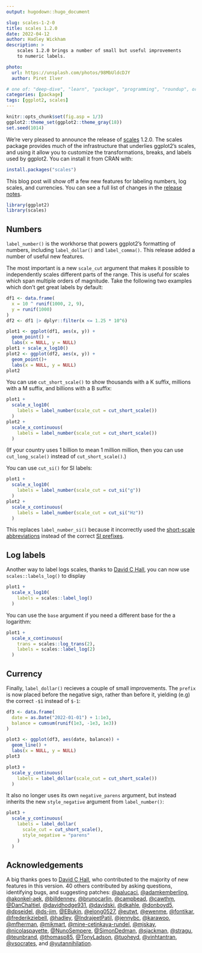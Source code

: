 ```yaml
---
output: hugodown::hugo_document

slug: scales-1-2-0
title: scales 1.2.0
date: 2022-04-12
author: Hadley Wickham
description: >
    scales 1.2.0 brings a number of small but useful improvements 
    to numeric labels.

photo:
  url: https://unsplash.com/photos/98MbUldcDJY
  author: Piret Ilver

# one of: "deep-dive", "learn", "package", "programming", "roundup", or "other"
categories: [package] 
tags: [ggplot2, scales]
---
```


```r
knitr::opts_chunk$set(fig.asp = 1/3)
ggplot2::theme_set(ggplot2::theme_gray(18))
set.seed(1014)
```


```{=html}
<!--
TODO:
* [x] Look over / edit the post's title in the yaml
* [x] Edit (or delete) the description; note this appears in the Twitter card
* [x] Pick category and tags (see existing with `hugodown::tidy_show_meta()`)
* [ ] Find photo & update yaml metadata
* [x] Create `thumbnail-sq.jpg`; height and width should be equal
* [x] Create `thumbnail-wd.jpg`; width should be >5x height
* [x] `hugodown::use_tidy_thumbnails()`
* [x] Add intro sentence, e.g. the standard tagline for the package
* [x] `usethis::use_tidy_thanks()`
-->
```

We're very pleased to announce the release of [scales](https://scales.r-lib.org) 1.2.0.
The scales package provides much of the infrastructure that underlies ggplot2's scales, and using it allow you to customize the transformations, breaks, and labels used by ggplot2.
You can install it from CRAN with:

```r
install.packages("scales")
```

This blog post will show off a few new features for labeling numbers, log scales, and currencies.
You can see a full list of changes in the [release notes](https://github.com/r-lib/scales/blob/main/NEWS.md).

```r
library(ggplot2)
library(scales)
```

## Numbers

`label_number()` is the workhorse that powers ggplot2's formatting of numbers, including `label_dollar()` and `label_comma()`.
This release added a number of useful new features.

The most important is a new `scale_cut` argument that makes it possible to independently scales different parts of the range.
This is useful for scales which span multiple orders of magnitude. Take the following two examples which don't get great labels by default:

```r
df1 <- data.frame(
  x = 10 ^ runif(1000, 2, 9),
  y = runif(1000)
)
df2 <- df1 |> dplyr::filter(x <= 1.25 * 10^6)

plot1 <- ggplot(df1, aes(x, y)) + 
  geom_point() +
  labs(x = NULL, y = NULL)
plot1 + scale_x_log10()
plot2 <- ggplot(df2, aes(x, y)) + 
  geom_point()+
  labs(x = NULL, y = NULL)
plot2
```

You can use `cut_short_scale()` to show thousands with a K suffix, millions with a M suffix, and billions with a B suffix:

```r
plot1 +
  scale_x_log10(
    labels = label_number(scale_cut = cut_short_scale())
  )
plot2 +
  scale_x_continuous(
    labels = label_number(scale_cut = cut_short_scale())
  )
```

(If your country uses 1 billion to mean 1 million million, then you can use `cut_long_scale()` instead of `cut_short_scale()`.)

You can use `cut_si()` for SI labels:

```r
plot1 + 
  scale_x_log10(
    labels = label_number(scale_cut = cut_si("g"))
  )
plot2 + 
  scale_x_continuous(
    labels = label_number(scale_cut = cut_si("Hz"))
  )
```

This replaces `label_number_si()` because it incorrectly used the [short-scale abbreviations](https://en.wikipedia.org/wiki/Long_and_short_scales) instead of the correct [SI prefixes](https://en.wikipedia.org/wiki/Metric_prefix).


## Log labels

Another way to label logs scales, thanks to [David C Hall](https://github.com/davidchall), you can now use `scales::labels_log()` to display

```r
plot1 +
  scale_x_log10(
    labels = scales::label_log()
  )
```

You can use the `base` argument if you need a different base for the a logarithm:

```r
plot1 + 
  scale_x_continuous(
    trans = scales::log_trans(2), 
    labels = scales::label_log(2)
  )
```

## Currency

Finally, `label_dollar()` recieves a couple of small improvements. The `prefix` is now placed before the negative sign, rather than before it, yielding (e.g) the correct `-$1` instead of `$-1`:

```r
df3 <- data.frame(
  date = as.Date("2022-01-01") + 1:1e3,
  balance = cumsum(runif(1e3, -1e3, 1e3))
)

plot3 <- ggplot(df3, aes(date, balance)) + 
  geom_line() +
  labs(x = NULL, y = NULL)
plot3
```

```r
plot3 + 
  scale_y_continuous(
    labels = label_dollar(scale_cut = cut_short_scale())
  )
```


It also no longer uses its own `negative_parens` argument, but instead inherits the new `style_negative` argument from `label_number()`:

```r
plot3 + 
  scale_y_continuous(
    labels = label_dollar(
      scale_cut = cut_short_scale(), 
      style_negative = "parens"
    )
  )
```

## Acknowledgements

A big thanks goes to [David C Hall](https://github.com/davidchall), who contributed to the majority of new features in this version. 40 others contributed by asking questions, identifying bugs, and suggesting patches: [&#x0040;aalucaci](https://github.com/aalucaci), [&#x0040;adamkemberling](https://github.com/adamkemberling), [&#x0040;akonkel-aek](https://github.com/akonkel-aek), [&#x0040;billdenney](https://github.com/billdenney), [&#x0040;brunocarlin](https://github.com/brunocarlin), [&#x0040;campbead](https://github.com/campbead), [&#x0040;cawthm](https://github.com/cawthm), [&#x0040;DanChaltiel](https://github.com/DanChaltiel), [&#x0040;davidhodge931](https://github.com/davidhodge931), [&#x0040;davidski](https://github.com/davidski), [&#x0040;dkahle](https://github.com/dkahle), [&#x0040;donboyd5](https://github.com/donboyd5), [&#x0040;dpseidel](https://github.com/dpseidel), [&#x0040;ds-jim](https://github.com/ds-jim), [&#x0040;EBukin](https://github.com/EBukin), [&#x0040;elong0527](https://github.com/elong0527), [&#x0040;eutwt](https://github.com/eutwt), [&#x0040;ewenme](https://github.com/ewenme), [&#x0040;fontikar](https://github.com/fontikar), [&#x0040;frederikziebell](https://github.com/frederikziebell), [&#x0040;hadley](https://github.com/hadley), [&#x0040;IndrajeetPatil](https://github.com/IndrajeetPatil), [&#x0040;jennybc](https://github.com/jennybc), [&#x0040;karawoo](https://github.com/karawoo), [&#x0040;mfherman](https://github.com/mfherman), [&#x0040;mikmart](https://github.com/mikmart), [&#x0040;mine-cetinkaya-rundel](https://github.com/mine-cetinkaya-rundel), [&#x0040;mjskay](https://github.com/mjskay), [&#x0040;nicolaspayette](https://github.com/nicolaspayette), [&#x0040;NunoSempere](https://github.com/NunoSempere), [&#x0040;SimonDedman](https://github.com/SimonDedman), [&#x0040;sjackman](https://github.com/sjackman), [&#x0040;stragu](https://github.com/stragu), [&#x0040;teunbrand](https://github.com/teunbrand), [&#x0040;thomasp85](https://github.com/thomasp85), [&#x0040;TonyLadson](https://github.com/TonyLadson), [&#x0040;tuoheyd](https://github.com/tuoheyd), [&#x0040;vinhtantran](https://github.com/vinhtantran), [&#x0040;vsocrates](https://github.com/vsocrates), and [&#x0040;yutannihilation](https://github.com/yutannihilation).
